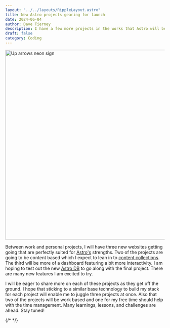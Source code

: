 ```yaml
---
layout: "../../layouts/RippleLayout.astro"
title: New Astro projects gearing for launch
date: 2024-06-04
author: Dave Tierney
description: I have a few more projects in the works that Astro will be a perfect fit for.
draft: false
category: Coding
---
```



<Image src={ups} alt="Up arrows neon sign" height="600" width="1200" />

Between work and personal projects, I will have three new websites getting going that are perfectly suited for <a href="https://astro.build/" target="_blank" rel="noopener" className="whitespace-nowrap underline decoration-neon transition hover:text-neon">Astro's</a> strengths. Two of the projects are going to be content based which I expect to lean in to <a href="https://docs.astro.build/en/guides/content-collections/" target="_blank" rel="noopener" className="whitespace-nowrap underline decoration-neon transition hover:text-neon">content collections</a>. The third will be more of a dashboard featuring a bit more interactivity. I am hoping to test out the new <a href="https://docs.astro.build/en/guides/astro-db/" target="_blank" rel="noopener" className="whitespace-nowrap underline decoration-neon transition hover:text-neon">Astro DB</a> to go along with the final project. There are many new features I am excited to try.

I will be eager to share more on each of these projects as they get off the ground. I hope that sticking to a similar base technology to build my stack for each project will enable me to juggle three projects at once. Also that two of the projects will be work based and one for my free time should help with the time management. Many learnings, lessons, and challenges are ahead. Stay tuned!

{/* <a href="" target="_blank" rel="noopener" className="whitespace-nowrap underline decoration-neon transition hover:text-neon"></a> */}
